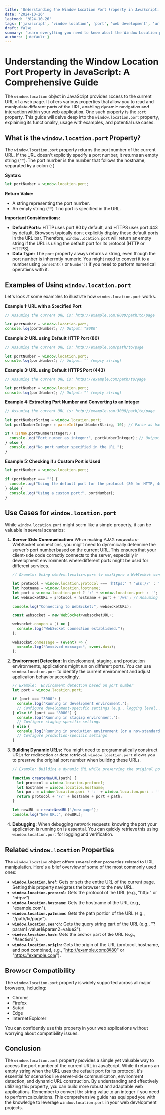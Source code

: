 ```yaml
---
title: 'Understanding the Window Location Port Property in JavaScript: A Comprehensive Guide'
date: '2024-10-26'
lastmod: '2024-10-26'
tags: ['javascript', 'window location', 'port', 'web development', 'url', 'dom']
draft: false
summary: 'Learn everything you need to know about the Window Location port property in JavaScript. This comprehensive guide covers its definition, usage, examples, and common use cases, helping you effectively manipulate URLs in your web applications.'
authors: ['default']
---
```


# Understanding the Window Location Port Property in JavaScript: A Comprehensive Guide

The `window.location` object in JavaScript provides access to the current URL of a web page.  It offers various properties that allow you to read and manipulate different parts of the URL, enabling dynamic navigation and interaction within your web application.  One such property is the `port` property. This guide will delve deep into the `window.location.port` property, explaining its functionality, usage with examples, and potential use cases.

## What is the `window.location.port` Property?

The `window.location.port` property returns the port number of the current URL. If the URL doesn't explicitly specify a port number, it returns an empty string (`""`). The port number is the number that follows the hostname, separated by a colon (`:`).

**Syntax:**

```javascript
let portNumber = window.location.port;
```

**Return Value:**

*   A string representing the port number.
*   An empty string (`""`) if no port is specified in the URL.

**Important Considerations:**

*   **Default Ports:**  HTTP uses port 80 by default, and HTTPS uses port 443 by default. Browsers typically don't explicitly display these default ports in the URL bar.  Therefore, `window.location.port` will return an empty string if the URL is using the default port for its protocol (HTTP or HTTPS).
*   **Data Type:**  The `port` property always returns a string, even though the port number is inherently numeric. You might need to convert it to a number using `parseInt()` or `Number()` if you need to perform numerical operations with it.

## Examples of Using `window.location.port`

Let's look at some examples to illustrate how `window.location.port` works.

**Example 1: URL with a Specified Port**

```javascript
// Assuming the current URL is: http://example.com:8080/path/to/page

let portNumber = window.location.port;
console.log(portNumber); // Output: "8080"
```

**Example 2: URL using Default HTTP Port (80)**

```javascript
// Assuming the current URL is: http://example.com/path/to/page

let portNumber = window.location.port;
console.log(portNumber); // Output: "" (empty string)
```

**Example 3: URL using Default HTTPS Port (443)**

```javascript
// Assuming the current URL is: https://example.com/path/to/page

let portNumber = window.location.port;
console.log(portNumber); // Output: "" (empty string)
```

**Example 4:  Extracting Port Number and Converting to an Integer**

```javascript
// Assuming the current URL is: http://example.com:3000/path/to/page

let portNumberString = window.location.port;
let portNumberInteger = parseInt(portNumberString, 10); // Parse as base-10

if (!isNaN(portNumberInteger)) {
  console.log("Port number as integer:", portNumberInteger); // Output: Port number as integer: 3000
} else {
  console.log("No port number specified in the URL.");
}
```

**Example 5:  Checking if a Custom Port is Used**

```javascript
let portNumber = window.location.port;

if (portNumber === "") {
  console.log("Using the default port for the protocol (80 for HTTP, 443 for HTTPS).");
} else {
  console.log("Using a custom port:", portNumber);
}
```

## Use Cases for `window.location.port`

While `window.location.port` might seem like a simple property, it can be valuable in several scenarios:

1.  **Server-Side Communication:** When making AJAX requests or WebSocket connections, you might need to dynamically determine the server's port number based on the current URL. This ensures that your client-side code correctly connects to the server, especially in development environments where different ports might be used for different services.

    ```javascript
    // Example: Using window.location.port to configure a WebSocket connection

    let protocol = window.location.protocol === 'https:' ? 'wss://' : 'ws://';
    let hostname = window.location.hostname;
    let port = window.location.port ? ':' + window.location.port : ''; // Add port only if it's specified
    let websocketURL = protocol + hostname + port + '/ws'; // Assuming a WebSocket endpoint at /ws

    console.log("Connecting to WebSocket:", websocketURL);

    const websocket = new WebSocket(websocketURL);

    websocket.onopen = () => {
      console.log("WebSocket connection established.");
    };

    websocket.onmessage = (event) => {
      console.log("Received message:", event.data);
    };
    ```

2.  **Environment Detection:** In development, staging, and production environments, applications might run on different ports.  You can use `window.location.port` to identify the current environment and adjust application behavior accordingly.

    ```javascript
    // Example:  Environment detection based on port number
    let port = window.location.port;

    if (port === "3000") {
      console.log("Running in development environment.");
      // Configure development-specific settings (e.g., logging level, API endpoint)
    } else if (port === "8080") {
      console.log("Running in staging environment.");
      // Configure staging-specific settings
    } else {
      console.log("Running in production environment (or a non-standard port).");
      // Configure production-specific settings
    }
    ```

3.  **Building Dynamic URLs:** You might need to programmatically construct URLs for redirection or data retrieval.  `window.location.port` allows you to preserve the original port number when building these URLs.

    ```javascript
    // Example: Building a dynamic URL while preserving the original port

    function createNewURL(path) {
      let protocol = window.location.protocol;
      let hostname = window.location.hostname;
      let port = window.location.port ? ':' + window.location.port : '';
      return protocol + '//' + hostname + port + path;
    }

    let newURL = createNewURL('/new-page');
    console.log("New URL:", newURL);
    ```

4. **Debugging:** When debugging network requests, knowing the port your application is running on is essential. You can quickly retrieve this using `window.location.port` for logging and verification.

## Related `window.location` Properties

The `window.location` object offers several other properties related to URL manipulation. Here's a brief overview of some of the most commonly used ones:

*   **`window.location.href`:** Gets or sets the entire URL of the current page. Setting this property navigates the browser to the new URL.
*   **`window.location.protocol`:** Gets the protocol of the URL (e.g., "http:" or "https:").
*   **`window.location.hostname`:** Gets the hostname of the URL (e.g., "example.com").
*   **`window.location.pathname`:** Gets the path portion of the URL (e.g., "/path/to/page").
*   **`window.location.search`:** Gets the query string part of the URL (e.g., "?param1=value1&param2=value2").
*   **`window.location.hash`:** Gets the anchor part of the URL (e.g., "#section1").
*   **`window.location.origin`:** Gets the origin of the URL (protocol, hostname, and port combined, e.g., "http://example.com:8080" or "https://example.com").

## Browser Compatibility

The `window.location.port` property is widely supported across all major browsers, including:

*   Chrome
*   Firefox
*   Safari
*   Edge
*   Internet Explorer

You can confidently use this property in your web applications without worrying about compatibility issues.

## Conclusion

The `window.location.port` property provides a simple yet valuable way to access the port number of the current URL in JavaScript.  While it returns an empty string when the URL uses the default port for its protocol, it's essential for scenarios like server-side communication, environment detection, and dynamic URL construction.  By understanding and effectively utilizing this property, you can build more robust and adaptable web applications. Remember to convert the string value to an integer if you need to perform calculations. This comprehensive guide has equipped you with the knowledge to leverage `window.location.port` in your web development projects.